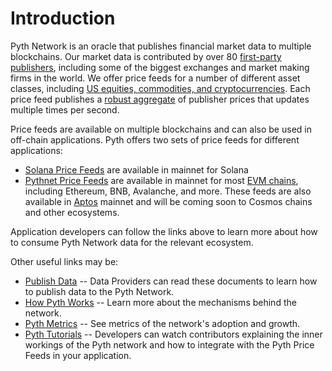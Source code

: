 # Introduction

Pyth Network is an oracle that publishes financial market data to multiple blockchains.
Our market data is contributed by over 80 [first-party publishers](https://pyth.network/publishers/), including some of the biggest exchanges and market making firms in the world.
We offer price feeds for a number of different asset classes, including [US equities, commodities, and cryptocurrencies](https://pyth.network/price-feeds/).
Each price feed publishes a [robust aggregate](how-pyth-works/price-aggregation.md) of publisher prices that updates multiple times per second.

Price feeds are available on multiple blockchains and can also be used in off-chain applications.
Pyth offers two sets of price feeds for different applications:

- [Solana Price Feeds](solana-price-feeds/solana-price-feeds.md) are available in mainnet for Solana
- [Pythnet Price Feeds](pythnet-price-feeds/pythnet-price-feeds.md) are available in mainnet for most [EVM chains](pythnet-price-feeds/evm.md), including Ethereum, BNB, Avalanche, and more.
  These feeds are also available in [Aptos](pythnet-price-feeds/aptos.md) mainnet and will be coming soon to Cosmos chains and other ecosystems.

Application developers can follow the links above to learn more about how to consume Pyth Network data for the relevant ecosystem.

Other useful links may be:

- [Publish Data](publishers/publish-data.md) -- Data Providers can read these documents to learn how to publish data to the Pyth Network.
- [How Pyth Works](how-pyth-works/design-overview.md) -- Learn more about the mechanisms behind the network.
- [Pyth Metrics](metrics/metrics.md) -- See metrics of the network's adoption and growth.
- [Pyth Tutorials](https://youtube.com/playlist?list=PL-wxIsxi1V--5-p0eREKI0H8eszz7MGEg) -- Developers can watch contributors explaining the inner workings of the Pyth network and how to integrate with the Pyth Price Feeds in your application.
